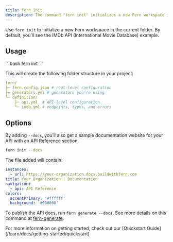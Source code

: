 ```yaml
---
title: fern init
description: The command "fern init" initializes a new Fern workspace in the current folder.
---
```


Use `fern init` to initialize a new Fern workspace in the current folder. By default, you’ll see the IMDb API (International Movie Database) example.

## Usage

<CodeBlock title='Fern CLI command'>
```bash
fern init
```
</CodeBlock>

This will create the following folder structure in your project:

```yaml
fern/
├─ fern.config.json # root-level configuration
├─ generators.yml # generators you're using
└─ definition/
    ├─ api.yml  # API-level configuration
    └─ imdb.yml # endpoints, types, and errors
```

## Options

By adding `--docs`, you’ll also get a sample documentation website for your API with an API Reference section.

```bash
fern init --docs
```

The file added will contain:

```yaml docs.yaml
instances:
  - url: https://your-organization.docs.buildwithfern.com
title: Your Organization | Documentation
navigation:
  - api: API Reference
colors:
  accentPrimary: '#ffffff'
  background: '#000000'
```

To publish the API docs, run `fern generate --docs`. See more details on this command at [fern-generate](/learn/cli-api/cli-reference/generate).

<Tip>
For more information on getting started, check out our [Quickstart Guide](/learn/docs/getting-started/quickstart)
</Tip>
